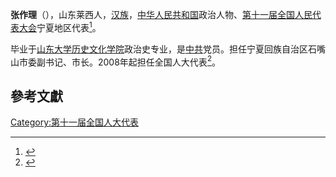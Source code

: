 '''张作理'''（{{bd|1958年||}}），山东莱西人，[[汉族|汉族]]，[[中华人民共和国|中华人民共和国]]政治人物、[[第十一届全国人民代表大会|第十一届全国人民代表大会]]宁夏地区代表<ref>{{cite web|author=新华网|title=第十一届全国人大代表|url=http://news.xinhuanet.com/ziliao/2008-03/03/content_7708230.htm?node=36628|publisher=新华网|accessdate=2014-01-07|archive-date=2014-01-10|archive-url=https://web.archive.org/web/20140110211415/http://news.xinhuanet.com/ziliao/2008-03/03/content_7708230.htm?node=36628|dead-url=no}}</ref>。

毕业于[[山东大学历史文化学院|山东大学历史文化学院]]政治史专业，是[[中共|中共]]党员。担任宁夏回族自治区石嘴山市委副书记、市长。2008年起担任全国人大代表<ref>{{cite news|title=全国人大代表信息-张作理|url= http://210.82.31.1:8084/delegate/viewDelegate.action?dbid=112592|accessdate=2013-04-05|newspaper=全国人大网|archive-url=https://web.archive.org/web/20140528034113/http://www.npc.gov.cn/delegate/viewDelegate.action?dbid=112592|archive-date=2014-05-28|dead-url=yes}}</ref>。

==參考文獻==
{{reflist}}
[[Category:第十一届全国人大代表|Category:第十一届全国人大代表]]